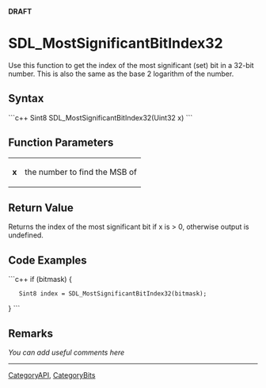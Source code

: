 <!-- pragma section-numbers off -->
<!-- pragma camelcase off -->
'''DRAFT'''

<!-- #*^*^*^*^*See http://wiki.libsdl.org/moin.cgi/SGFunctions for details on editing this page*^*^*^*^* -->


= SDL_MostSignificantBitIndex32 =
Use this function to get the index of the most significant (set) bit in a
32-bit number. This is also the same as the base 2 logarithm of the number.




== Syntax ==
```c++
Sint8 SDL_MostSignificantBitIndex32(Uint32 x)
```


== Function Parameters ==
{|
|'''x'''
|the number to find the MSB of
|}


== Return Value ==
Returns the index of the most significant bit if x is > 0, otherwise output is undefined.

== Code Examples ==
```c++
if (bitmask) {
    Sint8 index = SDL_MostSignificantBitIndex32(bitmask);
}
```

== Remarks ==
''You can add useful comments here''

<!-- #Leave this section as-is unless you have a remark to put in.  In that case, replace ''You can add useful comments here'' with your remark(s) following the Style Guide instructions.  Leave the rest of the markup alone and delete this comment. -->


----
[[CategoryAPI]], [[CategoryBits]]
<!-- #See the Style Guide for instructions on editing the footer. -->
